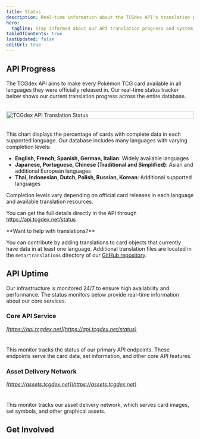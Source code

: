 ```yaml
---
title: Status
description: Real-time information about the TCGdex API's translation progress, completion status, and system health
hero:
  tagline: Stay informed about our API translation progress and system performance
tableOfContents: true
lastUpdated: false
editUrl: true
---
```



## API Progress

The TCGdex API aims to make every Pokémon TCG card available in all languages they were officially released in. Our real-time status tracker below shows our current translation progress across the entire database.

<div style="display: flex; justify-content: center; margin: 2rem 0;">
  <img src="https://api.tcgdex.net/status/github.svg" alt="TCGdex API Translation Status" style="max-width: 100%; width: 100%;" />
</div>

This chart displays the percentage of cards with complete data in each supported language. Our database includes many languages with varying completion levels:

- **English, French, Spanish, German, Italian**: Widely available languages
- **Japanese, Portuguese, Chinese (Traditional and Simplified)**: Asian and additional European languages
- **Thai, Indonesian, Dutch, Polish, Russian, Korean**: Additional supported languages

Completion levels vary depending on official card releases in each language and available translation resources.

You can get the full details directly in the API through https://api.tcgdex.net/status

<Aside type="tip">
  **Want to help with translations?**

  You can contribute by adding translations to card objects that currently have data in at least one language. Additional translation files are located in the `meta/translations` directory of our [GitHub repository](https://github.com/tcgdex/cards-database).
</Aside>

## API Uptime

Our infrastructure is monitored 24/7 to ensure high availability and performance. The status monitors below provide real-time information about our core services.

### Core API Service

_[https://api.tcgdex.net](https://api.tcgdex.net/status)_

<div style="display: flex; justify-content: center; margin-bottom: 1.5rem; width: 100%;">
  <script async src="https://status.tcgdex.net/embed/monitor-net-tcgdex-api/js?bgc=transparent&locale=en&theme=dark&monitor=https://status.tcgdex.net/embed/monitor-net-tcgdex-api"></script>
</div>

This monitor tracks the status of our primary API endpoints. These endpoints serve the card data, set information, and other core API features.


### Asset Delivery Network

_[https://assets.tcgdex.net](https://assets.tcgdex.net)_

<div style="display: flex; justify-content: center; margin-bottom: 1.5rem; width: 100%;">
  <script async src="https://status.tcgdex.net/embed/monitor-net-tcgdex-api/js?bgc=transparent&locale=en&theme=dark&monitor=https://status.tcgdex.net/embed/monitor-net-tcgdex-assets"></script>
</div>

This monitor tracks our asset delivery network, which serves card images, set symbols, and other graphical assets.


## Get Involved

<CardGrid>
  <LinkCard title="Join Our Community" href="https://tcgdex.dev/discord" description="Discuss the API, report issues, or contribute to our growing multilingual database" />

  <LinkCard title="Review Data Quality" href="https://github.com/tcgdex/cards-database/issues" description="Help us maintain high-quality data by reporting inaccuracies or missing information" />

  <LinkCard title="Support the Project" href="https://github.com/sponsors/tcgdex" description="The API is free to use, but hosting and development costs are real. Consider supporting us!" />
</CardGrid>
